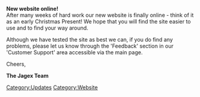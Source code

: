{{update|date = 11 December 2002}}'''New website online!''' <br>After many weeks of hard work our new website is finally online - think of it as an early Christmas Present! We hope that you will find the site easier to use and to find your way around.

Although we have tested the site as best we can, if you do find any problems, please let us know through the 'Feedback' section in our 'Customer Support' area accessible via the main page.

Cheers,

'''The Jagex Team '''
[[Category:Updates]]
[[Category:Website]]

